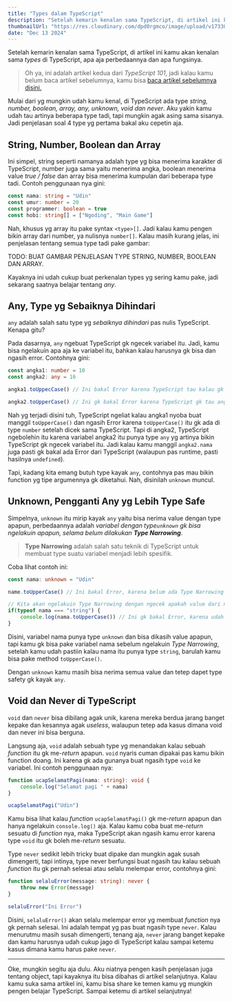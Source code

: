 ```yaml
---
title: "Types dalam TypeScript"
description: "Setelah kemarin kenalan sama TypeScript, di artikel ini kamu akan kenalan sama types di TypeScript, apa aja perbedaannya dan apa fungsinya."
thumbnailUrl: "https://res.cloudinary.com/dpd0rgmco/image/upload/v1733064092/blog/04-mengenal-git-rebase-dan-squash/20241201_164420_omcogp.jpg"
date: "Dec 13 2024"
---
```


Setelah kemarin kenalan sama TypeScript, di artikel ini kamu akan kenalan sama _types_ di TypeScript, apa aja perbedaannya dan apa fungsinya.

> Oh ya, ini adalah artikel kedua dari _TypeScript 101_, jadi kalau kamu belum baca artikel sebelumnya, kamu bisa [baca artikel sebelumnya disini.](/blog/berkenalan-dengan-typescript)

Mulai dari yg mungkin udah kamu kenal, di TypeScript ada type _string, number, boolean, array, any, unknown, void dan never_. Aku yakin kamu udah tau artinya beberapa type tadi, tapi mungkin agak asing sama sisanya. Jadi penjelasan soal 4 type yg pertama bakal aku cepetin aja.

## String, Number, Boolean dan Array
Ini simpel, string seperti namanya adalah type yg bisa menerima karakter di TypeScript, number juga sama yaitu menerima angka, boolean menerima value _true / false_ dan array bisa menerima kumpulan dari beberapa type tadi. Contoh penggunaan nya gini:

```ts
const nama: string = "Udin"
const umur: number = 20
const programmer: boolean = true
const hobi: string[] = ["Ngoding", "Main Game"]
```

Nah, khusus yg array itu pake syntax `<type>[]`. Jadi kalau kamu pengen bikin array dari number, ya nulisnya `number[]`. Kalau masih kurang jelas, ini penjelasan tentang semua type tadi pake gambar:

TODO: BUAT GAMBAR PENJELASAN TYPE STRING, NUMBER, BOOLEAN DAN ARRAY.

Kayaknya ini udah cukup buat perkenalan types yg sering kamu pake, jadi sekarang saatnya belajar tentang _any_.

## Any, Type yg Sebaiknya Dihindari
`any` adalah salah satu type yg _sebaiknya dihindari_ pas nulis TypeScript. Kenapa gitu?

Pada dasarnya, `any` ngebuat TypeScript gk ngecek variabel itu. Jadi, kamu bisa ngelakuin apa aja ke variabel itu, bahkan kalau harusnya gk bisa dan ngasih error. Contohnya gini:

```ts
const angka1: number = 10
const angka2: any = 16

angka1.toUppecCase() // Ini bakal Error karena TypeScript tau kalau gk ada toUpperCase() di dalam type "number"

angka2.toUpperCase() // Ini gk bakal Error karena TypeScript gk tau angka2 adalah type "number" dan nganggep kalau toUpperCase() itu ada.
```

Nah yg terjadi disini tuh, TypeScript ngeliat kalau angka1 nyoba buat manggil `toUpperCase()` dan ngasih Error karena `toUpperCase()` itu gk ada di type `number` setelah dicek sama TypeScript. Tapi di angka2, TypeScript ngebolehin itu karena variabel angka2 itu punya type `any` yg artinya bikin TypeScript gk ngecek variabel itu. Jadi kalau kamu manggil `angka2.nama` juga pasti gk bakal ada Error dari TypeScript (walaupun pas runtime, pasti hasilnya `undefined`).

Tapi, kadang kita emang butuh type kayak `any`, contohnya pas mau bikin function yg tipe argumennya gk diketahui. Nah, disinilah `unknown` muncul.

## Unknown, Pengganti Any yg Lebih Type Safe
Simpelnya, `unknown` itu mirip kayak `any` yaitu bisa nerima value dengan type apapun, perbedaannya adalah _variabel dengan type`unknown` gk bisa ngelakuin apapun, selama belum dilakukan **Type Narrowing**_.

> **Type Narrowing** adalah salah satu teknik di TypeScript untuk membuat type suatu variabel menjadi lebih spesifik.

Coba lihat contoh ini:

```ts
const nama: unknown = "Udin"

name.toUpperCase() // Ini bakal Error, karena belum ada Type Narrowing

// Kita akan ngelakuin Type Narrowing dengan ngecek apakah value dari nama itu sesuai dengan type string
if(typeof nama === "string") {
	console.log(nama.toUpperCase()) // Ini gk bakal Error, karena udah Type Narrowing.
}
```

Disini, variabel nama punya type `unknown` dan bisa dikasih value apapun, tapi kamu gk bisa pake variabel nama sebelum ngelakuin _Type Narrowing_, setelah kamu udah pastiin kalau nama itu punya type `string`, barulah kamu bisa pake method `toUpperCase()`.

Dengan `unknown` kamu masih bisa nerima semua value dan tetep dapet type safety gk kayak `any`.

## Void dan Never di TypeScript
`void` dan `never` bisa dibilang agak unik, karena mereka berdua jarang banget kepake dan kesannya agak _useless_, walaupun tetep ada kasus dimana void dan never ini bisa berguna.

Langsung aja, `void` adalah sebuah type yg menandakan kalau sebuah _function_ itu gk me-_return_ apapun. `void` nyaris cuman dipakai pas kamu bikin function doang. Ini karena gk ada gunanya buat ngasih type `void` ke variabel. Ini contoh penggunaan nya:

```ts
function ucapSelamatPagi(nama: string): void {
	console.log("Selamat pagi " + nama)
}

ucapSelamatPagi("Udin")
```

Kamu bisa lihat kalau _function_ `ucapSelamatPagi()` gk me-_return_ apapun dan hanya ngelakuin `console.log()` aja. Kalau kamu coba buat me-_return_ sesuatu di _function_ nya, maka TypeScript akan ngasih kamu error karena type `void` itu gk boleh me-_return_ sesuatu.

Type `never` sedikit lebih tricky buat dipake dan mungkin agak susah dimengerti, tapi intinya, type never berfungsi buat ngasih tau kalau sebuah _function_ itu gk pernah selesai atau selalu melempar error, contohnya gini:

```ts
function selaluError(message: string): never {
	throw new Error(message)
}

selaluError("Ini Error")
```

Disini, `selaluError()` akan selalu melempar error yg membuat _function_ nya gk pernah selesai. Ini adalah tempat yg pas buat ngasih type `never`. Kalau menurutmu masih susah dimengerti, tenang aja, `never` jarang banget kepake dan kamu harusnya udah cukup jago di TypeScript kalau sampai ketemu kasus dimana kamu harus pake `never`.

---

Oke, mungkin segitu aja dulu. Aku niatnya pengen kasih penjelasan juga tentang object, tapi kayaknya itu bisa dibahas di artikel selanjutnya. Kalau kamu suka sama artikel ini, kamu bisa share ke temen kamu yg mungkin pengen belajar TypeScript. Sampai ketemu di artikel selanjutnya!
